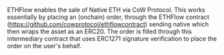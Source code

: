 ETHFlow enables the sale of Native ETH via CoW Protocol. This works essentially by placing an (onchain) order,  through the ETHFlow contract (https://github.com/cowprotocol/ethflowcontract) sending native which then wraps  the asset as an ERC20. The order is filled through this intermediary contract that uses ERC1271 signature  verification to place the order on the user's behalf.
